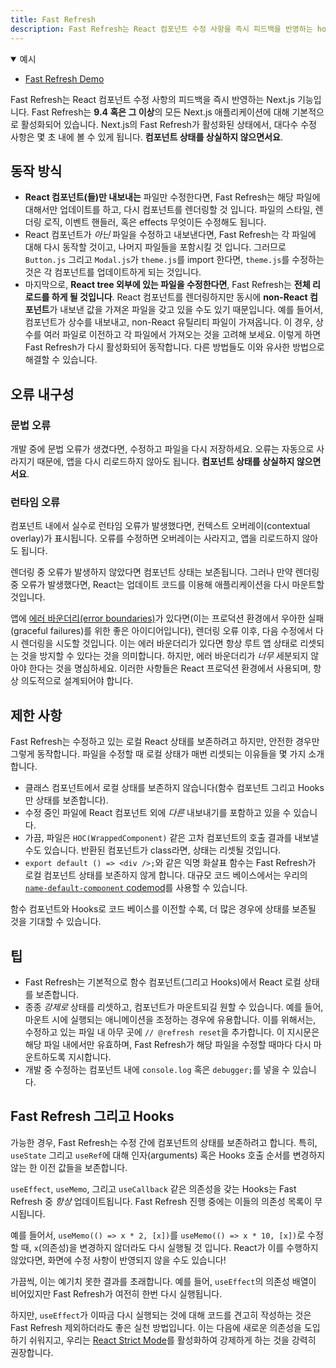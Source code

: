 ```yaml
---
title: Fast Refresh
description: Fast Refresh는 React 컴포넌트 수정 사항을 즉시 피드백을 반영하는 hot module reloading 경험입니다.
---
```


<details open>
  <summary>예시</summary>

- [Fast Refresh Demo](https://github.com/vercel/next.js/tree/canary/examples/fast-refresh-demo)

</details>

Fast Refresh는 React 컴포넌트 수정 사항의 피드백을 즉시
반영하는 Next.js 기능입니다. Fast Refresh는 **9.4 혹은 그 이상**의 모든
Next.js 애플리케이션에 대해 기본적으로 활성화되어 있습니다. Next.js의
Fast Refresh가 활성화된 상태에서, 대다수 수정 사항은 몇 초 내에 볼 수 있게 됩니다.
**컴포넌트 상태를 상실하지 않으면서요**.

## 동작 방식

- **React 컴포넌트(들)만 내보내는** 파일만 수정한다면, Fast Refresh는
  해당 파일에 대해서만 업데이트를 하고, 다시 컴포넌트를 렌더링할 것 입니다.
  파일의 스타일, 렌더링 로직, 이벤트 핸들러, 혹은 effects 무엇이든 수정해도 됩니다.
- React 컴포넌트가 _아닌_ 파일을 수정하고 내보낸다면, Fast Refresh는
  각 파일에 대해 다시 동작할 것이고, 나머지 파일들을 포함시킬 것 입니다. 그러므로
  `Button.js` 그리고 `Modal.js`가 `theme.js`를 import 한다면, `theme.js`를
  수정하는 것은 각 컴포넌트를 업데이트하게 되는 것입니다.
- 마지막으로, **React tree 외부에 있는 파일을 수정한다면**, Fast Refresh는
  **전체 리로드를 하게 될 것입니다**. React 컴포넌트를 렌더링하지만 동시에
  **non-React 컴포넌트**가 내보낸 값을 가져온 파일을 갖고 있을 수도 있기 때문입니다.
  예를 들어서, 컴포넌트가 상수를 내보내고, non-React 유틸리티 파일이 가져옵니다.
  이 경우, 상수를 여러 파일로 이전하고 각 파일에서 가져오는 것을 고려해 보세요.
  이렇게 하면 Fast Refresh가 다시 활성화되어 동작합니다. 다른 방법들도 이와
  유사한 방법으로 해결할 수 있습니다.

## 오류 내구성

### 문법 오류

개발 중에 문법 오류가 생겼다면, 수정하고 파일을 다시 저장하세요.
오류는 자동으로 사라지기 때문에, 앱을 다시 리로드하지 않아도 됩니다.
**컴포넌트 상태를 상실하지 않으면서요**.

### 런타임 오류

컴포넌트 내에서 실수로 런타임 오류가 발생했다면, 컨텍스트 오버레이(contextual overlay)가
표시됩니다. 오류를 수정하면 오버레이는 사라지고, 앱을 리로드하지 않아도 됩니다.

렌더링 중 오류가 발생하지 않았다면 컴포넌트 상태는 보존됩니다.
그러나 만약 렌더링 중 오류가 발생했다면, React는 업데이트 코드를 이용해
애플리케이션을 다시 마운트할 것입니다.

앱에 [에러 바운더리(error boundaries)](https://react.dev/reference/react/Component#catching-rendering-errors-with-an-error-boundary)가
있다면(이는 프로덕션 환경에서 우아한 실패(graceful failures)를 위한 좋은 아이디어입니다),
렌더링 오류 이후, 다음 수정에서 다시 렌더링을 시도할 것입니다.
이는 에러 바운더리가 있다면 항상 루트 앱 상태로 리셋되는 것을
방지할 수 있다는 것을 의미합니다. 하지만, 에러 바운더리가 _너무_
세분되지 않아야 한다는 것을 명심하세요. 이러한 사항들은
React 프로덕션 환경에서 사용되며, 항상 의도적으로 설계되어야 합니다.

## 제한 사항

Fast Refresh는 수정하고 있는 로컬 React 상태를 보존하려고 하지만,
안전한 경우만 그렇게 동작합니다. 파일을 수정할 때 로컬 상태가 매번 리셋되는
이유들을 몇 가지 소개합니다.

- 클래스 컴포넌트에서 로컬 상태를 보존하지 않습니다(함수 컴포넌트 그리고
  Hooks만 상태를 보존합니다).
- 수정 중인 파일에 React 컴포넌트 외에 _다른_ 내보내기를 포함하고 있을 수 있습니다.
- 가끔, 파일은 `HOC(WrappedComponent)` 같은 고차 컴포넌트의 호출 결과를
  내보낼 수도 있습니다. 반환된 컴포넌트가 class라면, 상태는 리셋될 것입니다.
- `export default () => <div />;`와 같은 익명 화살표 함수는 Fast Refresh가 로컬 컴포넌트 상태를 보존하지 않게 합니다.
  대규모 코드 베이스에서는 우리의 [`name-default-component` codemod](/docs/pages/building-your-application/upgrading/codemods#name-default-component)를
  사용할 수 있습니다.

함수 컴포넌트와 Hooks로 코드 베이스를 이전할 수록, 더 많은 경우에 상태를
보존될 것을 기대할 수 있습니다.

## 팁

- Fast Refresh는 기본적으로 함수 컴포넌트(그리고 Hooks)에서 React 로컬 상태를
  보존합니다.
- 종종 _강제로_ 상태를 리셋하고, 컴포넌트가 마운트되길 원할 수 있습니다.
  예를 들어, 마운트 시에 실행되는 애니메이션을 조정하는 경우에 유용합니다.
  이를 위해서는, 수정하고 있는 파일 내 아무 곳에 `// @refresh reset`을
  추가합니다. 이 지시문은 해당 파일 내에서만 유효하며, Fast Refresh가
  해당 파일을 수정할 때마다 다시 마운트하도록 지시합니다.
- 개발 중 수정하는 컴포넌트 내에 `console.log` 혹은 `debugger;`를
  넣을 수 있습니다.

## Fast Refresh 그리고 Hooks

가능한 경우, Fast Refresh는 수정 간에 컴포넌트의 상태를 보존하려고 합니다.
특히, `useState` 그리고 `useRef`에 대해 인자(arguments) 혹은 Hooks 호출 순서를
변경하지 않는 한 이전 값들을 보존합니다.

`useEffect`, `useMemo`, 그리고 `useCallback` 같은 의존성을 갖는 Hooks는
Fast Refresh 중 _항상_ 업데이트됩니다. Fast Refresh 진행 중에는
이들의 의존성 목록이 무시됩니다.

예를 들어서, `useMemo(() => x * 2, [x])`를 `useMemo(() => x * 10, [x])`로
수정할 때, `x`(의존성)을 변경하지 않더라도 다시 실행될 것 입니다.
React가 이를 수행하지 않았다면, 화면에 수정 사항이 반영되지 않을 수도 있습니다!

가끔씩, 이는 예기치 못한 결과를 초래합니다. 예를 들어, `useEffect`의
의존성 배열이 비어있지만 Fast Refresh가 여전히 한번 다시 실행됩니다.

하지만, `useEffect`가 이따금 다시 실행되는 것에 대해 코드를 견고히 작성하는 것은
Fast Refresh 제외하더라도 좋은 실천 방법입니다. 이는 다음에 새로운 의존성을
도입하기 쉬워지고, 우리는 [React Strict Mode](/docs/pages/api-reference/next-config-js/reactStrictMode)를
활성화하여 강제하게 하는 것을 강력히 권장합니다.

